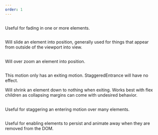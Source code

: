 ```yaml
---
order: 1
---
```





## <FadeIn />

Useful for fading in one or more elements.

<PropsTable heading="" props={FadeInProps} />

## <SlideIn />

Will slide an element into position, generally used for things that appear from outside of the viewport into view.

<PropsTable heading="" props={SlideInProps} />

## <ZoomIn />

Will over zoom an element into position.

<PropsTable heading="" props={ZoomInProps} />

## <ShrinkOut />

<SectionMessage appearance="warning">
  This motion only has an exiting motion. StaggeredEntrance will have no effect.
</SectionMessage>

Will shrink an element down to nothing when exiting.
Works best with flex children as collapsing margins can come with undesired behavior.

<PropsTable heading="" props={ShrinkOutProps} />

## <StaggeredEntrance />

Useful for staggering an entering motion over many elements.

<PropsTable heading="" props={StaggeredEntranceProps} />

## <ExitingPersistence />

Useful for enabling elements to persist and animate away when they are removed from the DOM.

<PropsTable heading="" props={ExitingPersistenceProps} />
